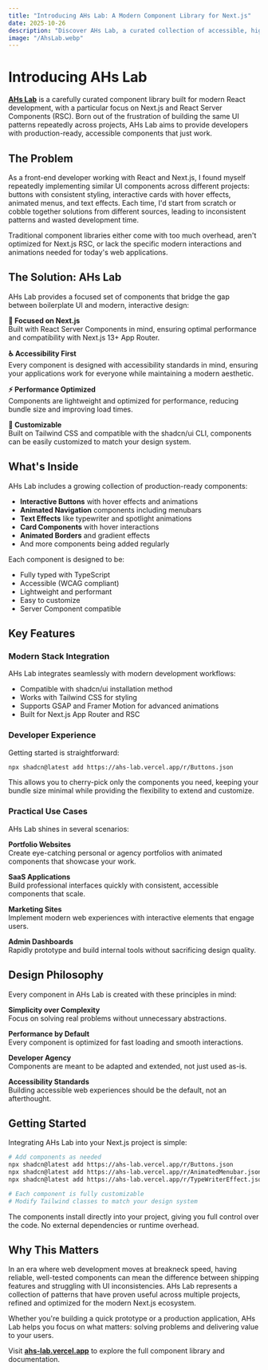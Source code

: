 ```yaml
---
title: "Introducing AHs Lab: A Modern Component Library for Next.js"
date: 2025-10-26
description: "Discover AHs Lab, a curated collection of accessible, high-performance React components designed specifically for Next.js RSC applications."
image: "/AhsLab.webp"
---
```


# Introducing **AHs Lab**

**[AHs Lab](https://ahs-lab.vercel.app/)** is a carefully curated component library built for modern React development, with a particular focus on Next.js and React Server Components (RSC). Born out of the frustration of building the same UI patterns repeatedly across projects, AHs Lab aims to provide developers with production-ready, accessible components that just work.

## The Problem

As a front-end developer working with React and Next.js, I found myself repeatedly implementing similar UI components across different projects: buttons with consistent styling, interactive cards with hover effects, animated menus, and text effects. Each time, I'd start from scratch or cobble together solutions from different sources, leading to inconsistent patterns and wasted development time.

Traditional component libraries either come with too much overhead, aren't optimized for Next.js RSC, or lack the specific modern interactions and animations needed for today's web applications.

## The Solution: AHs Lab

AHs Lab provides a focused set of components that bridge the gap between boilerplate UI and modern, interactive design:

**🎯 Focused on Next.js**  
Built with React Server Components in mind, ensuring optimal performance and compatibility with Next.js 13+ App Router.

**♿ Accessibility First**  
Every component is designed with accessibility standards in mind, ensuring your applications work for everyone while maintaining a modern aesthetic.

**⚡ Performance Optimized**  
Components are lightweight and optimized for performance, reducing bundle size and improving load times.

**🎨 Customizable**  
Built on Tailwind CSS and compatible with the shadcn/ui CLI, components can be easily customized to match your design system.

## What's Inside

AHs Lab includes a growing collection of production-ready components:

- **Interactive Buttons** with hover effects and animations
- **Animated Navigation** components including menubars
- **Text Effects** like typewriter and spotlight animations
- **Card Components** with hover interactions
- **Animated Borders** and gradient effects
- And more components being added regularly

Each component is designed to be:
- Fully typed with TypeScript
- Accessible (WCAG compliant)
- Lightweight and performant
- Easy to customize
- Server Component compatible

## Key Features

### Modern Stack Integration

AHs Lab integrates seamlessly with modern development workflows:

- Compatible with shadcn/ui installation method
- Works with Tailwind CSS for styling
- Supports GSAP and Framer Motion for advanced animations
- Built for Next.js App Router and RSC

### Developer Experience

Getting started is straightforward:

```bash
npx shadcn@latest add https://ahs-lab.vercel.app/r/Buttons.json
```

This allows you to cherry-pick only the components you need, keeping your bundle size minimal while providing the flexibility to extend and customize.

### Practical Use Cases

AHs Lab shines in several scenarios:

**Portfolio Websites**  
Create eye-catching personal or agency portfolios with animated components that showcase your work.

**SaaS Applications**  
Build professional interfaces quickly with consistent, accessible components that scale.

**Marketing Sites**  
Implement modern web experiences with interactive elements that engage users.

**Admin Dashboards**  
Rapidly prototype and build internal tools without sacrificing design quality.

## Design Philosophy

Every component in AHs Lab is created with these principles in mind:

**Simplicity over Complexity**  
Focus on solving real problems without unnecessary abstractions.

**Performance by Default**  
Every component is optimized for fast loading and smooth interactions.

**Developer Agency**  
Components are meant to be adapted and extended, not just used as-is.

**Accessibility Standards**  
Building accessible web experiences should be the default, not an afterthought.

## Getting Started

Integrating AHs Lab into your Next.js project is simple:

```bash
# Add components as needed
npx shadcn@latest add https://ahs-lab.vercel.app/r/Buttons.json
npx shadcn@latest add https://ahs-lab.vercel.app/r/AnimatedMenubar.json
npx shadcn@latest add https://ahs-lab.vercel.app/r/TypeWriterEffect.json

# Each component is fully customizable
# Modify Tailwind classes to match your design system
```

The components install directly into your project, giving you full control over the code. No external dependencies or runtime overhead.

## Why This Matters

In an era where web development moves at breakneck speed, having reliable, well-tested components can mean the difference between shipping features and struggling with UI inconsistencies. AHs Lab represents a collection of patterns that have proven useful across multiple projects, refined and optimized for the modern Next.js ecosystem.

Whether you're building a quick prototype or a production application, AHs Lab helps you focus on what matters: solving problems and delivering value to your users.

Visit **[ahs-lab.vercel.app](https://ahs-lab.vercel.app/)** to explore the full component library and documentation.
